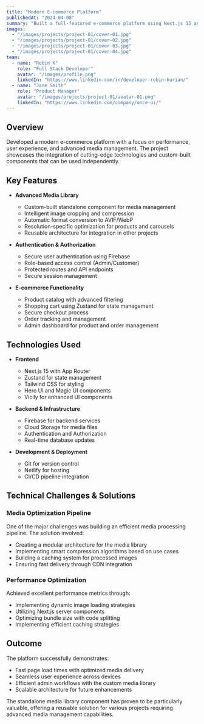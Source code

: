 ```yaml
---
title: "Modern E-commerce Platform"
publishedAt: "2024-04-08"
summary: "Built a full-featured e-commerce platform using Next.js 15 and Firebase, featuring a standalone media library component with advanced image optimization capabilities."
images:
  - "/images/projects/project-01/cover-01.jpg"
  - "/images/projects/project-01/cover-02.jpg"
  - "/images/projects/project-01/cover-03.jpg"
  - "/images/projects/project-01/cover-04.jpg"
team:
  - name: "Robin K"
    role: "Full Stack Developer"
    avatar: "/images/profile.png"
    linkedIn: "https://www.linkedin.com/in/developer-robin-kurian/"
  - name: "Jane Smith"
    role: "Product Manager"
    avatar: "/images/projects/project-01/avatar-01.png"
    linkedIn: "https://www.linkedin.com/company/once-ui/"
---
```


## Overview

Developed a modern e-commerce platform with a focus on performance, user experience, and advanced media management. The project showcases the integration of cutting-edge technologies and custom-built components that can be used independently.

## Key Features

- **Advanced Media Library**
  - Custom-built standalone component for media management
  - Intelligent image cropping and compression
  - Automatic format conversion to AVIF/WebP
  - Resolution-specific optimization for products and carousels
  - Reusable architecture for integration in other projects

- **Authentication & Authorization**
  - Secure user authentication using Firebase
  - Role-based access control (Admin/Customer)
  - Protected routes and API endpoints
  - Secure session management

- **E-commerce Functionality**
  - Product catalog with advanced filtering
  - Shopping cart using Zustand for state management
  - Secure checkout process
  - Order tracking and management
  - Admin dashboard for product and order management

## Technologies Used

- **Frontend**
  - Next.js 15 with App Router
  - Zustand for state management
  - Tailwind CSS for styling
  - Hero UI and Magic UI components
  - Vicily for enhanced UI components

- **Backend & Infrastructure**
  - Firebase for backend services
  - Cloud Storage for media files
  - Authentication and Authorization
  - Real-time database updates

- **Development & Deployment**
  - Git for version control
  - Netlify for hosting
  - CI/CD pipeline integration

## Technical Challenges & Solutions

### Media Optimization Pipeline
One of the major challenges was building an efficient media processing pipeline. The solution involved:
- Creating a modular architecture for the media library
- Implementing smart compression algorithms based on use cases
- Building a caching system for processed images
- Ensuring fast delivery through CDN integration

### Performance Optimization
Achieved excellent performance metrics through:
- Implementing dynamic image loading strategies
- Utilizing Next.js server components
- Optimizing bundle size with code splitting
- Implementing efficient caching strategies

## Outcome

The platform successfully demonstrates:
- Fast page load times with optimized media delivery
- Seamless user experience across devices
- Efficient admin workflows with the custom media library
- Scalable architecture for future enhancements

The standalone media library component has proven to be particularly valuable, offering a reusable solution for various projects requiring advanced media management capabilities.